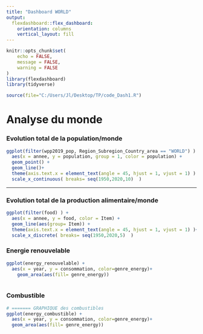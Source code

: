 ```yaml
---
title: "Dashboard WORLD"
output: 
  flexdashboard::flex_dashboard:
    orientation: columns
    vertical_layout: fill
---
```


```r
knitr::opts_chunk$set(
	echo = FALSE,
	message = FALSE,
	warning = FALSE
)
library(flexdashboard)
library(tidyverse)

```



```r

source(file="C:/Users/Jl/Desktop/TP/code_Dash1.R")

```
# Analyse du monde

### Evolution total de la population/monde 

```r

ggplot(filter(wpp2019_pop, Region_Subregion_Country_area == "WORLD") ) + 
  aes(x = annee, y = population, group = 1, color = population) +
  geom_point() +
  geom_line()+
  theme(axis.text.x = element_text(angle = 45, hjust = 1, vjust = 1) ) +
  scale_x_continuous( breaks= seq(1950,2020,10)  )

```


-----------------------------------------------------------------------

### Evolution total de la production alimentaire/monde 

```r

ggplot(filter(food) ) + 
  aes(x = annee, y = food, color = Item) +
  geom_line(aes(group= Item)) +
  theme(axis.text.x = element_text(angle = 45, hjust = 1, vjust = 1) )+
  scale_x_discrete( breaks= seq(1950,2020,5)  )

```

### Energie renouvelable

```r
ggplot(energy_renouvelable) +
  aes(x = year, y = consommation, color=genre_energy)+
    geom_area(aes(fill= genre_energy))
  
```


### Combustible

```r
# ======= GRAPHIQUE des combustibles
ggplot(energy_combustible) +
  aes(x = year, y = consommation, color=genre_energy)+
  geom_area(aes(fill= genre_energy)) 

```